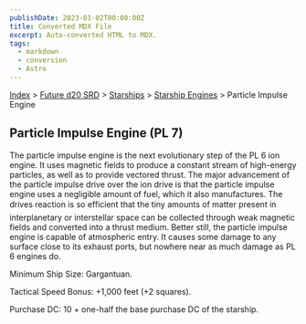 ```yaml
---
publishDate: 2023-01-02T00:00:00Z
title: Converted MDX File
excerpt: Auto-converted HTML to MDX.
tags:
  - markdown
  - conversion
  - Astro
---
```






[Index](-index) > [Future d20 SRD](future-d20-srd-index) > [Starships](future-d20-srd-starships-index) > [Starship Engines](future-d20-srd-starships-starship-engines-index) > Particle Impulse Engine




## Particle Impulse Engine (PL 7)


The particle impulse engine is the next evolutionary step of the PL 6 ion engine. It uses magnetic fields to produce a constant stream of high-energy particles, as well as to provide vectored thrust. The major advancement of the particle impulse drive over the ion drive is that the particle impulse engine uses a negligible amount of fuel, which it also manufactures. The drives reaction is so efficient that the tiny amounts of matter present in interplanetary or interstellar space can be collected through weak magnetic fields and converted into a thrust medium. Better still, the particle impulse engine is capable of atmospheric entry. It causes some damage to any surface close to its exhaust ports, but nowhere near as much damage as PL 6 engines do.


Minimum Ship Size: Gargantuan.


Tactical Speed Bonus: +1,000 feet (+2 squares).


Purchase DC: 10 + one-half the base purchase DC of the starship.



